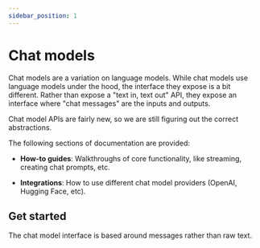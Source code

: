 ```yaml
---
sidebar_position: 1
---
```

# Chat models

Chat models are a variation on language models.
While chat models use language models under the hood, the interface they expose is a bit different.
Rather than expose a "text in, text out" API, they expose an interface where "chat messages" are the inputs and outputs.

Chat model APIs are fairly new, so we are still figuring out the correct abstractions.

The following sections of documentation are provided:

- **How-to guides**: Walkthroughs of core functionality, like streaming, creating chat prompts, etc.

- **Integrations**: How to use different chat model providers (OpenAI, Hugging Face, etc).


## Get started

The chat model interface is based around messages rather than raw text.


<GetStarted/>
